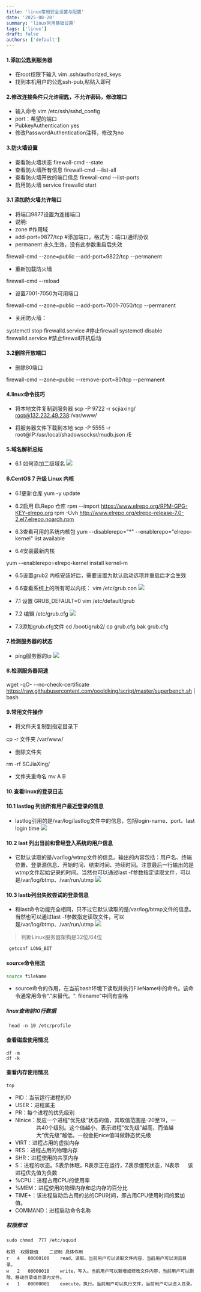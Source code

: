 ```yaml
---
title: 'linux常用安全设置与配置'
date: '2025-08-20'
summary: 'linux常用基础设置'
tags: ['linux']
draft: false
authors: ['default']
---
```



#### 1.添加公匙到服务器
- 在root权限下输入
vim .ssh/authorized_keys
- 找到本机用户的公匙ssh-pub,粘贴入即可

#### 2.修改连接条件只允许密匙，不允许密码，修改端口
- 输入命令
vim /etc/ssh/sshd_config
- port：希望的端口
- PubkeyAuthentication yes
- 修改PasswordAuthentication注释，修改为no

#### 3.防火墙设置
- 查看防火墙状态
firewall-cmd --state
- 查看防火墙所有信息
firewall-cmd --list-all
- 查看防火墙开放的端口信息
firewall-cmd --list-ports
- 启用防火墙
service firewalld start
#### 3.1 添加防火墙允许端口
- 将端口9877设置为连接端口
- 说明:
- zone #作用域
- add-port=9877/tcp #添加端口，格式为：端口/通讯协议
- permanent 永久生效，没有此参数重启后失效

firewall-cmd --zone=public --add-port=9822/tcp --permanent

- 重新加载防火墙

firewall-cmd --reload

- 设置7001-7050为可用端口

firewall-cmd --zone=public --add-port=7001-7050/tcp --permanent

- 关闭防火墙：

systemctl stop firewalld.service #停止firewall
systemctl disable firewalld.service #禁止firewall开机启动

#### 3.2删除开放端口
- 删除80端口

firewall-cmd --zone=public --remove-port=80/tcp --permanent

#### 4.linux命令技巧
- 将本地文件复制到服务器
scp -P 9722 -r scjiaxing/ root@132.232.49.238:/var/www/

- 将服务器文件下载到本地
scp -P 5555  -r root@IP:/usr/local/shadowsocksr/mudb.json /E

#### 5.域名解析总结
* 6.1 如何添加二级域名
![](https://markdownimage-1257263724.cos.ap-chengdu.myqcloud.com/typroa/202109181013567.png)

#### 6.CentOS 7 升级 Linux 内核
- 6.1更新仓库
yum -y update

- 6.2启用 ELRepo 仓库
rpm --import https://www.elrepo.org/RPM-GPG-KEY-elrepo.org
rpm -Uvh http://www.elrepo.org/elrepo-release-7.0-2.el7.elrepo.noarch.rpm

- 6.3查看可用的系统内核包
yum --disablerepo="*" --enablerepo="elrepo-kernel" list available

- 6.4安装最新内核

yum --enablerepo=elrepo-kernel install kernel-m

- 6.5设置grub2
内核安装好后，需要设置为默认启动选项并重启后才会生效

- 6.6查看系统上的所有可以内核：
vim /etc/grub.con
![](https://markdownimage-1257263724.cos.ap-chengdu.myqcloud.com/typroa/202109181013897.png)

- 7.1 设置 GRUB_DEFAULT=0
vim /etc/default/grub

- 7.2 编辑 /etc/grub.cfg
![](https://markdownimage-1257263724.cos.ap-chengdu.myqcloud.com/typroa/202109181014192.png)

- 7.3添加grub.cfg文件
cd /boot/grub2/
cp grub.cfg.bak grub.cfg
#### 7.检测服务器的状态
- ping服务器的ip
![](https://markdownimage-1257263724.cos.ap-chengdu.myqcloud.com/typroa/202109181014402.png)

#### 8.检测服务器网速
wget -qO- --no-check-certificate https://raw.githubusercontent.com/oooldking/script/master/superbench.sh | bash

#### 9.常用文件操作
- 将文件夹复制到指定目录下

cp -r 文件夹 /var/www/

- 删除文件夹

rm -rf SCJiaXing/

- 文件夹重命名
mv A B

#### 10.查看linux的登录日志

#### 10.1 lastlog 列出所有用户最近登录的信息
- lastlog引用的是/var/log/lastlog文件中的信息，包括login-name、port、last login time
![](https://markdownimage-1257263724.cos.ap-chengdu.myqcloud.com/typroa/202109181014091.png)
#### 10.2 last  列出当前和曾经登入系统的用户信息
- 它默认读取的是/var/log/wtmp文件的信息。输出的内容包括：用户名、终端位置、登录源信息、开始时间、结束时间、持续时间。注意最后一行输出的是wtmp文件起始记录的时间。当然也可以通过last -f参数指定读取文件，可以是/var/log/btmp、/var/run/utmp
![](https://markdownimage-1257263724.cos.ap-chengdu.myqcloud.com/typroa/202109181014995.png)
#### 10.3 lastb列出失败尝试的登录信息
- 和last命令功能完全相同，只不过它默认读取的是/var/log/btmp文件的信息。当然也可以通过last -f参数指定读取文件，可以是/var/log/btmp、/var/run/utmp
![](https://markdownimage-1257263724.cos.ap-chengdu.myqcloud.com/typroa/202109181014806.png)

<blockquote class="blockquote-center">判断Linux服务器架构是32位/64位</blockquote>

```bash
 getconf LONG_BIT
```

#### source命令用法

```bash
source fileName
```

- source命令的作用，在当前bash环境下读取并执行FileName中的命令。该命令通常用命令“.”来替代。". filename"中间有空格

##### linux查询前10行数据

```linux
 head -n 10 /etc/profile
```

#### 查看磁盘使用情况

```linux
df -m
df -k
```

#### 查看内存使用情况

```linux
top
```

- PID：当前运行进程的ID
- USER：进程属主
- PR：每个进程的优先级别
- NInice：反应一个进程“优先级”状态的值，其取值范围是-20至19，一
　　　　共40个级别。这个值越小，表示进程”优先级”越高，而值越
　　　　大“优先级”越低。一般会把nice值叫做静态优先级
- VIRT：进程占用的虚拟内存
- RES：进程占用的物理内存
- SHR：进程使用的共享内存
- S：进程的状态。S表示休眠，R表示正在运行，Z表示僵死状态，N表示
　 该进程优先值为负数
- %CPU：进程占用CPU的使用率
- %MEM：进程使用的物理内存和总内存的百分比
- TIME+：该进程启动后占用的总的CPU时间，即占用CPU使用时间的累加值。
- COMMAND：进程启动命令名称

##### 权限修改

```linux
sudo chmod  777 /etc/squid

权限	权限数值	二进制	具体作用
r	4	00000100	read，读取。当前用户可以读取文件内容，当前用户可以浏览目录。
w	2	00000010	write，写入。当前用户可以新增或修改文件内容，当前用户可以删除、移动目录或目录内文件。
x	1	00000001	execute，执行。当前用户可以执行文件，当前用户可以进入目录。
```